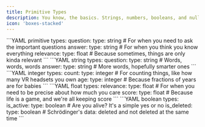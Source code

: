 ```yaml
---
title: Primitive Types
description: You know, the basics. Strings, numbers, booleans, and null.
icon: 'boxes-stacked'
---
```


<CodeGroup>
```YAML primitive
types:
    question:
        type: string  # For when you need to ask the important questions
    answer:
        type: string  # For when you think you know everything
    relevance:
        type: float   # Because sometimes, things are only kinda relevant
```
```YAML string
types:
    question:
        type: string  # Words, words, words
    answer:
        type: string  # More words, hopefully smarter ones
```
```YAML integer
types:
    count:
        type: integer  # For counting things, like how many VR headsets you own
    age:
        type: integer  # Because fractions of years are for babies
```
```YAML float
types:
    relevance:
        type: float  # For when you need to be precise about how much you care
    score:
        type: float  # Because life is a game, and we're all keeping score
```
```YAML boolean
types:
    is_active:
        type: boolean  # Are you alive? It's a simple yes or no
    is_deleted:
        type: boolean  # Schrödinger's data: deleted and not deleted at the same time
```
</CodeGroup>